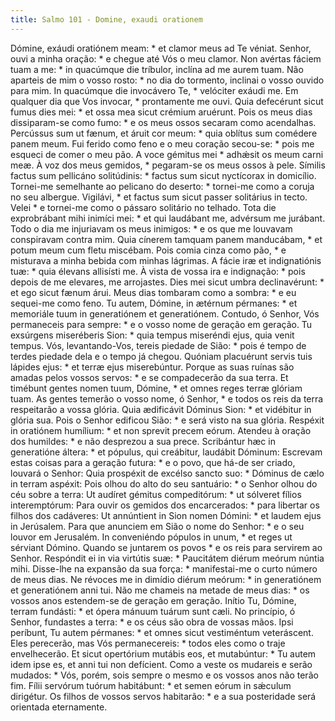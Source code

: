 ```yaml
---
title: Salmo 101 - Domine, exaudi orationem
---
```


<div class="grid grid-cols-2 gap-5">
  <span class="text-justify">
    Dómine, exáudi oratiónem meam: * et clamor meus ad Te véniat.
  </span>
  <span class="text-justify">
    Senhor, ouvi a minha oração: * e chegue até Vós o meu clamor.
  </span>
  <span class="text-justify">
    Non avértas fáciem tuam a me: * in quacúmque die tríbulor, inclína ad me
    aurem tuam.
  </span>
  <span class="text-justify">
    Não aparteis de mim o vosso rosto: * no dia do tormento, inclinai o vosso
    ouvido para mim.
  </span>
  <span class="text-justify">
    In quacúmque die invocávero Te, * velóciter exáudi me.
  </span>
  <span class="text-justify">
    Em qualquer dia que Vos invocar, * prontamente me ouvi.
  </span>
  <span class="text-justify">
    Quia defecérunt sicut fumus dies mei: * et ossa mea sicut crémium aruérunt.
  </span>
  <span class="text-justify">
    Pois os meus dias dissiparam-se como fumo: * e os meus ossos secaram como
    acendalhas.
  </span>
  <span class="text-justify">
    Percússus sum ut fænum, et áruit cor meum: * quia oblítus sum comédere panem
    meum.
  </span>
  <span class="text-justify">
    Fui ferido como feno e o meu coração secou-se: * pois me esqueci de comer o
    meu pão.
  </span>
  <span class="text-justify">
    A voce gémitus mei * adhǽsit os meum carni meæ.
  </span>
  <span class="text-justify">
    À voz dos meus gemidos, * pegaram-se os meus ossos à pele.
  </span>
  <span class="text-justify">
    Símilis factus sum pellicáno solitúdinis: * factus sum sicut nyctícorax in
    domicílio.
  </span>
  <span class="text-justify">
    Tornei-me semelhante ao pelicano do deserto: * tornei-me como a coruja no
    seu albergue.
  </span>
  <span class="text-justify">
    Vigilávi, * et factus sum sicut passer solitárius in tecto.
  </span>
  <span class="text-justify">
    Velei * e tornei-me como o pássaro solitário no telhado.
  </span>
  <span class="text-justify">
    Tota die exprobrábant mihi inimíci mei: * et qui laudábant me, advérsum me
    jurábant.
  </span>
  <span class="text-justify">
    Todo o dia me injuriavam os meus inimigos: * e os que me louvavam
    conspiravam contra mim.
  </span>
  <span class="text-justify">
    Quia cínerem tamquam panem manducábam, * et potum meum cum fletu miscébam.
  </span>
  <span class="text-justify">
    Pois comia cinza como pão, * e misturava a minha bebida com minhas lágrimas.
  </span>
  <span class="text-justify">
    A fácie iræ et indignatiónis tuæ: * quia élevans allisísti me.
  </span>
  <span class="text-justify">
    À vista de vossa ira e indignação: * pois depois de me elevares, me
    arrojastes.
  </span>
  <span class="text-justify">
    Dies mei sicut umbra declinavérunt: * et ego sicut fænum árui.
  </span>
  <span class="text-justify">
    Meus dias tombaram como a sombra: * e eu sequei-me como feno.
  </span>
  <span class="text-justify">
    Tu autem, Dómine, in ætérnum pérmanes: * et memoriále tuum in generatiónem
    et generatiónem.
  </span>
  <span class="text-justify">
    Contudo, ó Senhor, Vós permaneceis para sempre: * e o vosso nome de geração
    em geração.
  </span>
  <span class="text-justify">
    Tu exsúrgens miseréberis Sion: * quia tempus miseréndi ejus, quia venit
    tempus.
  </span>
  <span class="text-justify">
    Vós, levantando-Vos, tereis piedade de Sião: * pois é tempo de terdes
    piedade dela e o tempo já chegou.
  </span>
  <span class="text-justify">
    Quóniam placuérunt servis tuis lápides ejus: * et terræ ejus miserebúntur.
  </span>
  <span class="text-justify">
    Porque as suas ruínas são amadas pelos vossos servos: * e se compadecerão da
    sua terra.
  </span>
  <span class="text-justify">
    Et timébunt gentes nomen tuum, Dómine, * et omnes reges terræ glóriam tuam.
  </span>
  <span class="text-justify">
    As gentes temerão o vosso nome, ó Senhor, * e todos os reis da terra
    respeitarão a vossa glória.
  </span>
  <span class="text-justify">
    Quia ædificávit Dóminus Sion: * et vidébitur in glória sua.
  </span>
  <span class="text-justify">
    Pois o Senhor edificou Sião: * e será visto na sua glória.
  </span>
  <span class="text-justify">
    Respéxit in oratiónem humílium: * et non sprevit precem eórum.
  </span>
  <span class="text-justify">
    Atendeu à oração dos humildes: * e não desprezou a sua prece.
  </span>
  <span class="text-justify">
    Scribántur hæc in generatióne áltera: * et pópulus, qui creábitur, laudábit
    Dóminum:
  </span>
  <span class="text-justify">
    Escrevam estas coisas para a geração futura: * e o povo, que há-de ser
    criado, louvará o Senhor:
  </span>
  <span class="text-justify">
    Quia prospéxit de excélso sancto suo: * Dóminus de cælo in terram aspéxit:
  </span>
  <span class="text-justify">
    Pois olhou do alto do seu santuário: * o Senhor olhou do céu sobre a terra:
  </span>
  <span class="text-justify">
    Ut audíret gémitus compeditórum: * ut sólveret fílios interemptórum:
  </span>
  <span class="text-justify">
    Para ouvir os gemidos dos encarcerados: * para libertar os filhos dos
    cadáveres:
  </span>
  <span class="text-justify">
    Ut annúntient in Sion nomen Dómini: * et laudem ejus in Jerúsalem.
  </span>
  <span class="text-justify">
    Para que anunciem em Sião o nome do Senhor: * e o seu louvor em Jerusalém.
  </span>
  <span class="text-justify">
    In conveniéndo pópulos in unum, * et reges ut sérviant Dómino.
  </span>
  <span class="text-justify">
    Quando se juntarem os povos * e os reis para servirem ao Senhor.
  </span>
  <span class="text-justify">
    Respóndit ei in via virtútis suæ: * Paucitátem diérum meórum núntia mihi.
  </span>
  <span class="text-justify">
    Disse-lhe na expansão da sua força: * manifestai-me o curto número de meus
    dias.
  </span>
  <span class="text-justify">
    Ne révoces me in dimídio diérum meórum: * in generatiónem et generatiónem
    anni tui.
  </span>
  <span class="text-justify">
    Não me chameis na metade de meus dias: * os vossos anos estendem-se de
    geração em geração.
  </span>
  <span class="text-justify">
    Inítio Tu, Dómine, terram fundásti: * et ópera mánuum tuárum sunt cæli.
  </span>
  <span class="text-justify">
    No princípio, ó Senhor, fundastes a terra: * e os céus são obra de vossas
    mãos.
  </span>
  <span class="text-justify">
    Ipsi períbunt, Tu autem pérmanes: * et omnes sicut vestiméntum veteráscent.
  </span>
  <span class="text-justify">
    Eles perecerão, mas Vós permanecereis: * todos eles como o traje
    envelhecerão.
  </span>
  <span class="text-justify">
    Et sicut opertórium mutábis eos, et mutabúntur: * Tu autem idem ipse es, et
    anni tui non defícient.
  </span>
  <span class="text-justify">
    Como a veste os mudareis e serão mudados: * Vós, porém, sois sempre o mesmo
    e os vossos anos não terão fim.
  </span>
  <span class="text-justify">
    Fílii servórum tuórum habitábunt: * et semen eórum in sǽculum dirigétur.
  </span>
  <span class="text-justify">
    Os filhos de vossos servos habitarão: * e a sua posteridade será orientada
    eternamente.
  </span>
</div>
